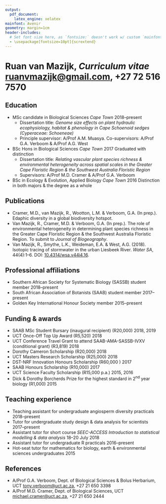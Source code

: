 ```yaml
---
output: 
  pdf_document:
    latex_engine: xelatex
mainfont: Avenir
geometry: margin=1cm
header-includes:
  # Set font size here, as `fontsize:` doesn't work w/ custom `mainfont:`
  - \usepackage[fontsize=10pt]{scrextend}
---
```


\pagenumbering{gobble}

# Ruan van Mazijk, _Curriculum vitae_ \hfill <ruanvmazijk@gmail.com>, +27 72 516 7570<!--, [rvanmazijk.github.io](https://rvanmazijk.github.io)-->

## Education

- MSc candidate in Biological Sciences _Cape Town_ \hfill 2018--present
  - Dissertation title: _Genome size effects on plant hydraulic ecophysiology, habitat & phenology_ \par _in Cape Schoenoid sedges (Cyperaceae: Schoeneae)_
  - Principle supervisor: A/Prof A.M. Muasya. Co-supervisors: A/Prof G.A. Verboom & A/Prof A.G. West
- BSc Hons in Biological Sciences _Cape Town_ \hfill 2017
  \par Graduated with distinction
  - Dissertation title: _Relating vascular plant species richness & environmental heterogeneity across spatial scales_ \par _in the Greater Cape Floristic Region & the Southwest Australia Floristic Region_
  - Supervisors: A/Prof M.D. Cramer & A/Prof G.A. Verboom
- BSc in Ecology & Evolution, Applied Biology _Cape Town_ \hfill 2016
  \par Distinction in both majors & the degree as a whole

## Publications

- Cramer, M.D., van Mazijk, R., Wootton, L.M. & Verboom, G.A. (In prep.). Edaphic diversity in a global biodiversity hotspot.
- Van Mazijk, R., Cramer, M.D. & Verboom, G.A. (In prep.). The role of environmental heterogeneity in determining plant species richness in the Greater Cape Floristic Region & the Southwest Australia Floristic Region. To submit to _Journal of Biogeography_.
- Van Mazijk, R., Smythe, L.K., Weideman, E.A. & West, A.G. (2018). Isotopic tracing of stormwater in the urban Liesbeek River. _Water SA_, 44(4):1--6. DOI: [10.4314/wsa.v44i4.16](http://dx.doi.org/10.4314/wsa.v44i4.16).

## Professional affiliations

- Southern African Society for Systematic Biology (SASSB) student member \hfill 2018--present
- South African Association of Botanists (SAAB) student member \hfill 2017--present
- Golden Key International Honour Society member \hfill 2015--present

## Funding & awards

- SAAB MSc Student Bursary (inaugural recipient) (R20,000) \hfill 2018, 2019
- UCT Once-Off Top Up Award (R5,520) \hfill 2018
- UCT Conference Travel Grant to attend SAAB-AMA-SASSB-IVXV (conditional grant) (R3,819) \hfill 2018
- Dorothy Cameron Scholarship (R20,000) \hfill 2018
- UCT Masters Research Scholarship (R25,000) \hfill 2018
- DST-NRF Innovation Honours Scholarship (R60,000 ) \hfill 2017
- SAAB Honours Scholarship (R10,000) \hfill 2017
- UCT Science Faculty Scholarship (R15,000 p.a.) \hfill 2015, 2016
- Dick & Dorothy Borcherds Prize for the highest standard in 2^nd^ year biology (R1,000) \hfill 2015

## Teaching experience

- Teaching assistant for undergraduate angiosperm diversity practicals \hfill 2018--present
- Tutor for undergraduate study design & data analysis for scientists \hfill 2017--present
- Assistant tutor for short course _SEEC-ACCESS Introduction to statistical modelling & data analysis_ \hfill 18--20 July 2018
- Assistant tutor for undergraduate R practicals \hfill 2016--present
- Hot-seat tutor for mathematics for biology, earth & environmental sciences undergraduates \hfill 2015

## References

- A/Prof G.A. Verboom, Dept. of Biological Sciences & Bolus Herbarium, UCT \hfill <tony.verboom@uct.ac.za>, +27 21 650 3398
- A/Prof M.D. Cramer, Dept. of Biological Sciences, UCT \hfill <michael.cramer@uct.ac.za>, +27 21 650 2444
